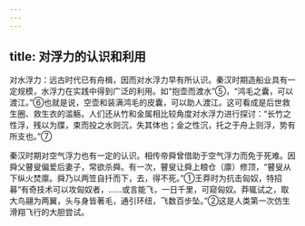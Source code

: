 ```yaml
---
---
---
```

title: 对浮力的认识和利用
---



对水浮力：远古时代已有舟楫，因而对水浮力早有所认识。秦汉时期造船业具有一定规模，水浮力在实践中得到广泛的利用。如“抱壶而渡水”⑤，“鸿毛之囊，可以渡江。”⑥也就是说，空壶和装满鸿毛的皮囊，可以助人渡江。这可看成是后世救生圈、救生衣的滥觞。人们还从竹和金属相比较角度对水浮力进行探讨：“长竹之性浮，残以为牒，束而投之水则沉，失其体也；金之性沉，托之于舟上则浮，势有所支也。”⑦

秦汉时期对空气浮力也有一定的认识。相传帝舜曾借助于空气浮力而免于死难。因舜父瞽叟偏爱后妻子，常欲杀舜。有一次，瞽叟让舜上粮仓（廪）修顶，“瞽叟从下纵火焚廪。舜乃以两笠自扦而下，去，得不死。”①王莽时为抗击匈奴，特招募“有奇技术可以攻匈奴者，……或言能飞，一日千里，可窥匈奴。莽辄试之，取大鸟翮为两翼，头与身皆著毛，通引环纽，飞数百步坠。”②这是人类第一次仿生滑翔飞行的大胆尝试。